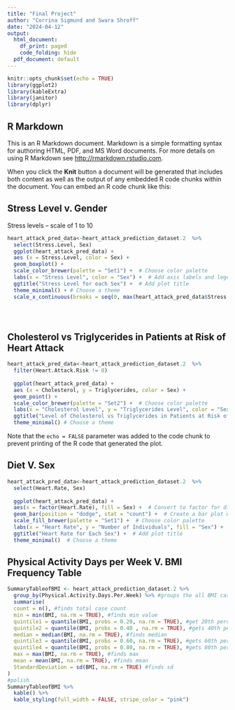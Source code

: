 ```yaml
---
title: "Final Project"
author: "Corrina Sigmund and Swara Shroff"
date: "2024-04-12"
output: 
  html_document:
    df_print: paged
    code_folding: hide
  pdf_document: default
---
```


```r
knitr::opts_chunk$set(echo = TRUE)
library(ggplot2)
library(kableExtra)
library(janitor)
library(dplyr)

```

## R Markdown

This is an R Markdown document. Markdown is a simple formatting syntax for authoring HTML, PDF, and MS Word documents. For more details on using R Markdown see <http://rmarkdown.rstudio.com>.

When you click the **Knit** button a document will be generated that includes both content as well as the output of any embedded R code chunks within the document. You can embed an R code chunk like this:


## Stress Level v. Gender
Stress levels -- scale of 1 to 10

```r
heart_attack_pred_data<-heart_attack_prediction_dataset.2  %>% 
  select(Stress.Level, Sex)
  ggplot(heart_attack_pred_data) + 
  aes (x = Stress.Level, color = Sex) +
  geom_boxplot() +  
  scale_color_brewer(palette = "Set1") +  # Choose color palette
  labs(x = "Stress Level", color = "Sex") +  # Add axis labels and legend title
  ggtitle("Stress Level for each Sex") +  # Add plot title
  theme_minimal() + # Choose a theme
  scale_x_continuous(breaks = seq(0, max(heart_attack_pred_data$Stress.Level), by = 1)) #Makes x-axis count by 1





```

## Cholesterol vs Triglycerides in Patients at Risk of Heart Attack

```r
heart_attack_pred_data<-heart_attack_prediction_dataset.2  %>% 
  filter(Heart.Attack.Risk != 0)
  
  ggplot(heart_attack_pred_data) + 
  aes (x = Cholesterol, y = Triglycerides, color = Sex) +
  geom_point() +  
  scale_color_brewer(palette = "Set2") +  # Choose color palette
  labs(x = "Cholesterol Level", y = "Triglycerides Level", color = "Sex") +  # Add axis labels and legend title
  ggtitle("Level of Cholesterol vs Triglycerides in Patients at Risk of Heart Attack") +  # Add plot title
  theme_minimal() # Choose a theme
```

Note that the `echo = FALSE` parameter was added to the code chunk to prevent printing of the R code that generated the plot.

## Diet V. Sex
```r
heart_attack_pred_data<-heart_attack_prediction_dataset.2  %>% 
  select(Heart.Rate, Sex)
  
  ggplot(heart_attack_pred_data) +
  aes(x = factor(Heart.Rate), fill = Sex) +  # Convert to factor for discrete data
  geom_bar(position = "dodge", stat = "count") +  # Create a bar plot with dodged bars
  scale_fill_brewer(palette = "Set1") +  # Choose color palette
  labs(x = "Heart Rate", y = "Number of Individuals", fill = "Sex") +  # Add axis labels and legend title
  ggtitle("Heart Rate for Each Sex") +  # Add plot title
  theme_minimal()  # Choose a theme

```

## Physical Activity Days per Week V. BMI Frequency Table

```r
SummaryTableofBMI <- heart_attack_prediction_dataset.2 %>%
  group_by(Physical.Activity.Days.Per.Week) %>% #groups the all BMI cases with the physical acivity per week attribute 
  summarise(
  count = n(), #finds total case count
  min = min(BMI, na.rm = TRUE), #finds min value
  quintile1 = quantile(BMI, probs = 0.20, na.rm = TRUE), #get 20th percentile
  quintile2 = quantile(BMI, probs = 0.40 , na.rm = TRUE), #gets 40th percentile
  median = median(BMI, na.rm = TRUE), #finds median
  quintile3 = quantile(BMI, probs = 0.60, na.rm = TRUE), #gets 60th percentile
  quintile4 = quantile(BMI, probs = 0.80, na.rm = TRUE), #gets 80th percentile
  max = max(BMI, na.rm = TRUE), #finds max
  mean = mean(BMI, na.rm = TRUE), #finds mean
  StandardDeviation = sd(BMI, na.rm = TRUE) #finds sd
)
#polish
SummaryTableofBMI %>%
  kable() %>% 
  kable_styling(full_width = FALSE, stripe_color = "pink")

```

